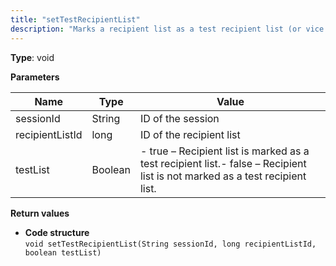 ```yaml
---
title: "setTestRecipientList"
description: "Marks a recipient list as a test recipient list (or vice versa) in Optimizely Campaign."
---
```


**Type**: void

**Parameters**

| Name            | Type    | Value                                                                                                                         |
| --------------- | ------- | ----------------------------------------------------------------------------------------------------------------------------- |
| sessionId       | String  | ID of the session                                                                                                             |
| recipientListId | long    | ID of the recipient list                                                                                                      |
| testList        | Boolean | \- true – Recipient list is marked as a test recipient list.\- false – Recipient list is not marked as a test recipient list. |

**Return values**

* **Code structure**  
`void setTestRecipientList(String sessionId, long recipientListId, boolean testList)  
`